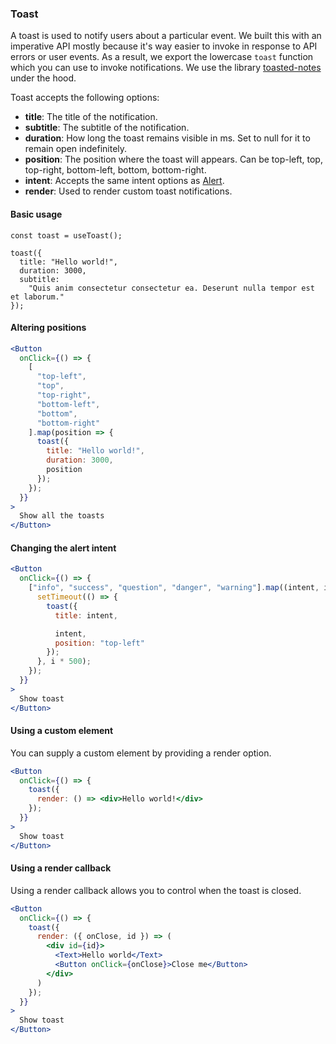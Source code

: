 
<Nav title="Toast" />
<SEO title="Toast" />

<Container>
<Article sidebar={[
  { id: 'Toast', name: 'Toast'},
  { id: 'Basic usage', name: 'Basic usage' },
  { id: 'Altering positions', name: 'Altering positions' },
  { id: 'Changing the altert intent', name: 'Changing the intent' },
  { id: 'Using a custom element', name: 'Custom element' },
  { id: 'Using a render callback', name: 'Render callback' }
]}>

# Toast

A toast is used to notify users about a particular event. We built this with an imperative API mostly because it's way easier to invoke in response to API errors or user events. As a result, we export the lowercase `toast` function which you can use to invoke notifications. We use the library [toasted-notes](https://github.com/bmcmahen/toasted-notes) under the hood.

Toast accepts the following options:

- **title**: The title of the notification.
- **subtitle**: The subtitle of the notification.
- **duration**: How long the toast remains visible in ms. Set to null for it to remain open indefinitely.
- **position**: The position where the toast will appears. Can be top-left, top, top-right, bottom-left, bottom, bottom-right.
- **intent**: Accepts the same intent options as [Alert](/components/alert).
- **render**: Used to render custom toast notifications.

#### Basic usage

```jsx.
const toast = useToast();

toast({
  title: "Hello world!",
  duration: 3000,
  subtitle:
    "Quis anim consectetur consectetur ea. Deserunt nulla tempor est et laborum."
});
```

#### Altering positions

```.jsx
<Button
  onClick={() => {
    [
      "top-left",
      "top",
      "top-right",
      "bottom-left",
      "bottom",
      "bottom-right"
    ].map(position => {
      toast({
        title: "Hello world!",
        duration: 3000,
        position
      });
    });
  }}
>
  Show all the toasts
</Button>
```

#### Changing the alert intent

```.jsx
<Button
  onClick={() => {
    ["info", "success", "question", "danger", "warning"].map((intent, i) => {
      setTimeout(() => {
        toast({
          title: intent,

          intent,
          position: "top-left"
        });
      }, i * 500);
    });
  }}
>
  Show toast
</Button>
```

#### Using a custom element

You can supply a custom element by providing a render option.

```.jsx
<Button
  onClick={() => {
    toast({
      render: () => <div>Hello world!</div>
    });
  }}
>
  Show toast
</Button>
```

#### Using a render callback

Using a render callback allows you to control when the toast is closed.

```.jsx
<Button
  onClick={() => {
    toast({
      render: ({ onClose, id }) => (
        <div id={id}>
          <Text>Hello world</Text>
          <Button onClick={onClose}>Close me</Button>
        </div>
      )
    });
  }}
>
  Show toast
</Button>
```

</Article>
</Container>
